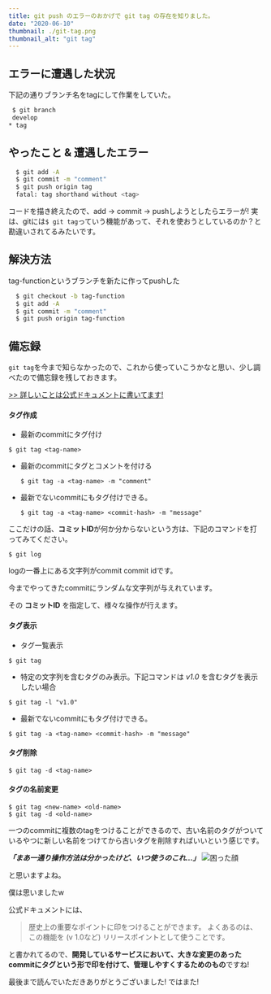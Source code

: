```yaml
---
title: git push のエラーのおかげで git tag の存在を知りました。
date: "2020-06-10"
thumbnail: ./git-tag.png
thumbnail_alt: "git tag"
---
```


## エラーに遭遇した状況
下記の通りブランチ名をtagにして作業をしていた。
```bash
 $ git branch
 develop
* tag
```

## やったこと & 遭遇したエラー

```bash
  $ git add -A
  $ git commit -m "comment"
  $ git push origin tag
  fatal: tag shorthand without <tag>
```

コードを描き終えたので、add -> commit -> pushしようとしたらエラーが!
実は、gitには`$ git tag`っていう機能があって、それを使おうとしているのか？と勘違いされてるみたいです。

## 解決方法

tag-functionというブランチを新たに作ってpushした

```bash
  $ git checkout -b tag-function
  $ git add -A
  $ git commit -m "comment"
  $ git push origin tag-function
```

## 備忘録

`git tag`を今まで知らなかったので、これから使っていこうかなと思い、少し調べたので備忘録を残しておきます。

[>> 詳しいことは公式ドキュメントに書いてます!](https://git-scm.com/book/ja/v2/Git-%E3%81%AE%E5%9F%BA%E6%9C%AC-%E3%82%BF%E3%82%B0)


#### タグ作成

  - 最新のcommitにタグ付け

  ```
  $ git tag <tag-name>
  ```

  - 最新のcommitにタグとコメントを付ける

    ```
    $ git tag -a <tag-name> -m "comment"
    ```

  - 最新でないcommitにもタグ付けできる。

    ```
    $ git tag -a <tag-name> <commit-hash> -m "message"
    ```

ここだけの話、**コミットID**が何か分からないという方は、下記のコマンドを打ってみてください。

```
$ git log
```

logの一番上にある文字列がcommit commit idです。

今までやってきたcommitにランダムな文字列が与えれています。

その **コミットID** を指定して、様々な操作が行えます。

#### タグ表示

- タグ一覧表示

```
$ git tag
```

- 特定の文字列を含むタグのみ表示。下記コマンドは *v1.0* を含むタグを表示したい場合

```
$ git tag -l "v1.0"
```

- 最新でないcommitにもタグ付けできる。

```
$ git tag -a <tag-name> <commit-hash> -m "message"
```

#### タグ削除

```
$ git tag -d <tag-name>
```

#### タグの名前変更

```
$ git tag <new-name> <old-name>
$ git tag -d <old-name>
```

一つのcommitに複数のtagをつけることができるので、古い名前のタグがついているやつに新しい名前をつけてから古いタグを削除すればいいという感じです。

***「まあ一通り操作方法は分かったけど、いつ使うのこれ...」***
![困った顔](./komaru_man.jpg)

と思いますよね。

僕は思いましたw

公式ドキュメントには、

> 歴史上の重要なポイントに印をつけることができます。
> よくあるのは、この機能を (v 1.0など) リリースポイントとして使うことです。

と書かれてるので、**開発しているサービスにおいて、大きな変更のあったcommitにタグという形で印を付けて、管理しやすくするためのもの**ですね!

最後まで読んでいただきありがとうございました!
ではまた!
